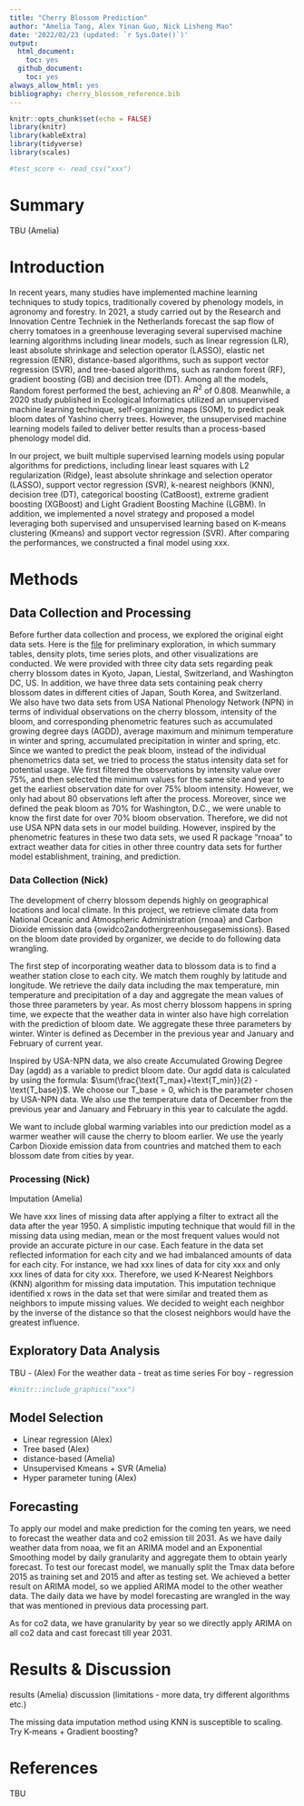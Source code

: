 ```yaml
---
title: "Cherry Blossom Prediction"
author: "Amelia Tang, Alex Yinan Guo, Nick Lisheng Mao"
date: '2022/02/23 (updated: `r Sys.Date()`)'
output:
  html_document:
    toc: yes
  github_document:
    toc: yes
always_allow_html: yes
bibliography: cherry_blossom_reference.bib
---
```


```r
knitr::opts_chunk$set(echo = FALSE)
library(knitr)
library(kableExtra)
library(tidyverse)
library(scales)
```

```r
#test_score <- read_csv("xxx") 
``` 

# Summary

TBU (Amelia)

# Introduction

In recent years, many studies have implemented machine learning techniques to study topics, traditionally covered by phenology models, in agronomy and forestry. In 2021, a study carried out by the Research and Innovation Centre Techniek in the Netherlands forecast the sap flow of cherry tomatoes in a greenhouse leveraging several supervised machine learning algorithms including linear models, such as linear regression (LR), least absolute shrinkage and selection operator (LASSO), elastic net regression (ENR), distance-based algorithms, such as support vector regression (SVR), and tree-based algorithms, such as random forest (RF), gradient boosting (GB) and decision tree (DT). Among all the models, Random forest performed the best, achieving an $R^2$ of $0.808$. Meanwhile, a 2020 study published in Ecological Informatics utilized an unsupervised machine learning technique, self-organizing maps (SOM), to predict peak bloom dates of Yashino cherry trees. However, the unsupervised machine learning models failed to deliver better results than a process-based phenology model did. 

In our project, we built multiple supervised learning models using popular algorithms for predictions, including linear least squares with L2 regularization (Ridge), least absolute shrinkage and selection operator (LASSO), support vector regression (SVR), k-nearest neighbors (KNN), decision tree (DT), categorical boosting (CatBoost), extreme gradient boosting (XGBoost) and Light Gradient Boosting Machine (LGBM). In addition, we implemented a novel strategy and proposed a model leveraging both supervised and unsupervised learning based on K-means clustering (Kmeans) and support vector regression (SVR). After comparing the performances, we constructed a final model using xxx.        

# Methods
## Data Collection and Processing 

Before further data collection and process, we explored the original eight data sets. Here is the [file](.........) for preliminary exploration, in which summary tables, density plots, time series plots, and other visualizations are conducted. We were provided with three city data sets regarding peak cherry blossom dates in Kyoto, Japan, Liestal, Switzerland, and Washington DC, US. In addition, we have three data sets containing peak cherry blossom dates in different cities of Japan, South Korea, and Switzerland. We also have two data sets from USA National Phenology Network (NPN) in terms of individual observations on the cherry blossom, intensity of the bloom, and corresponding phenometric features such as accumulated growing degree days (AGDD), average maximum and minimum temperature in winter and spring, accumulated precipitation in winter and spring, etc. Since we wanted to predict the peak bloom, instead of the individual phenometrics data set, we tried to process the status intensity data set for potential usage. We first filtered the observations by intensity value over 75%, and then selected the minimum values for the same site and year to get the earliest observation date for over 75% bloom intensity. However, we only had about 80 observations left after the process. Moreover, since we defined the peak bloom as 70% for Washington, D.C., we were unable to know the first date for over 70% bloom observation. Therefore, we did not use USA NPN data sets in our model building. However, inspired by the phenometric features in these two data sets, we used R package "rnoaa" to extract weather data for cities in other three country data sets for further model establishment, training, and prediction. 

### Data Collection (Nick)
The development of cherry blossom depends highly on geographical locations and local climate. In this project, we retrieve climate data from National Oceanic and Atmospheric Administration {rnoaa} and Carbon Dioxide emission data {owidco2andothergreenhousegasemissions}. Based on the bloom date provided by organizer, we decide to do following data wrangling.  

The first step of incorporating weather data to blossom data is to find a weather station close to each city. We match them roughly by latitude and longitude. We retrieve the daily data including the max temperature, min temperature and precipitation of a day and aggregate the mean values of those three parameters by year. As most cherry blossom happens in spring time, we expecte that the weather data in winter also have high correlation with the prediction of bloom date. We aggregate these three parameters by winter. Winter is defined as December in the previous year and January and February of current year. 

Inspired by USA-NPN data, we also create Accumulated Growing Degree Day (agdd) as a variable to predict bloom date. Our agdd data is calculated by using the formula: $\sum(\frac{\text{T_max}+\text{T_min}}{2} - \text{T_base})$. We choose our $\text{T_base}=0$, which is the parameter chosen by USA-NPN data. We also use the temperature data of December from the previous year and January and February in this year to calculate the agdd.

We want to include global warming variables into our prediction model as a warmer weather will cause the cherry to bloom earlier. We use the yearly Carbon Dioxide emission data from countries and matched them to each blossom date from cities by year.

### Processing (Nick)

Imputation (Amelia)

We have xxx lines of missing data after applying a filter to extract all the data after the year 1950. A simplistic imputing technique that would fill in the missing data using median, mean or the most frequent values would not provide an accurate picture in our case. Each feature in the data set reflected information for each city and we had imbalanced amounts of data for each city. For instance, we had xxx lines of data for city xxx and only xxx lines of data for city xxx. Therefore, we used K-Nearest Neighbors (KNN) algorithm for missing data imputation. This imputation technique identified x rows in the data set that were similar and treated them as neighbors to impute missing values. We decided to weight each neighbor by the inverse of the distance so that the closest neighbors would have the greatest influence.         

## Exploratory Data Analysis

TBU - (Alex) 
For the weather data - treat as time series 
For boy - regression 

```r
#knitr::include_graphics("xxx")
```

## Model Selection
- Linear regression (Alex)
- Tree based (Alex)
- distance-based (Amelia)
- Unsupervised Kmeans + SVR (Amelia)
- Hyper parameter tuning (Alex)

## Forecasting 
To apply our model and make prediction for the coming ten years, we need to forecast the weather data and co2 emission till 2031. As we have daily weather data from noaa, we fit an ARIMA model and an Exponential Smoothing model by daily granularity and aggregate them to obtain yearly forecast. To test our forecast model, we manually split the Tmax data before 2015 as training set and 2015 and after as testing set. We achieved a better result on ARIMA model, so we applied ARIMA model to the other weather data. The daily data we have by model forecasting are wrangled in the way that was mentioned in previous data processing part. 

As for co2 data, we have granularity by year so we directly apply ARIMA on all co2 data and cast forecast till year 2031.

# Results & Discussion
results (Amelia)
discussion (limitations - more data, try different algorithms etc.)

The missing data imputation method using KNN is susceptible to scaling. 
Try K-means + Gradient boosting? 

# References
TBU 
